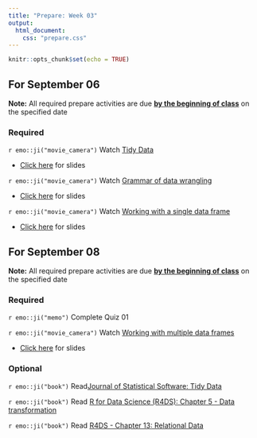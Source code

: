 ```yaml
---
title: "Prepare: Week 03"
output: 
  html_document:
    css: "prepare.css"
---
```


```r
knitr::opts_chunk$set(echo = TRUE)
```


## For September 06

**Note:** All required prepare activities are due **<u>by the beginning of class</u>** on the specified date

### Required 

`r emo::ji("movie_camera")` Watch [Tidy Data](https://youtu.be/Ux85eR3h9hw)

- [Click here](https://rstudio-education.github.io/datascience-box/course-materials/slides/u2-d05-tidy-data/u2-d05-tidy-data.html#1) for slides

`r emo::ji("movie_camera")` Watch [Grammar of data wrangling](https://youtu.be/ZCaYBES_VEk)

- [Click here](https://rstudio-education.github.io/datascience-box/course-materials/slides/u2-d06-grammar-wrangle/u2-d06-grammar-wrangle.html#1) for slides

`r emo::ji("movie_camera")` Watch [Working with a single data frame](https://youtu.be/0229Uq2hkJo)

- [Click here](https://rstudio-education.github.io/datascience-box/course-materials/slides/u2-d07-single-df/u2-d07-single-df.html#1) for slides



## For September 08

**Note:** All required prepare activities are due **<u>by the beginning of class</u>** on the specified date

### Required 

`r emo::ji("memo")` Complete Quiz 01

`r emo::ji("movie_camera")` Watch [Working with multiple data frames](https://youtu.be/VdV5ABsaf5Y)

- [Click here](https://rstudio-education.github.io/datascience-box/course-materials/slides/u2-d08-multi-df/u2-d08-multi-df.html#1) for slides



### Optional 

`r emo::ji("book")` Read[Journal of Statistical Software: Tidy Data](https://www.jstatsoft.org/article/view/v059i10)

`r emo::ji("book")` Read [R for Data Science (R4DS): Chapter 5 - Data transformation](https://r4ds.had.co.nz/transform.html)

`r emo::ji("book")` Read [R4DS - Chapter 13: Relational Data](https://r4ds.had.co.nz/relational-data.html)

